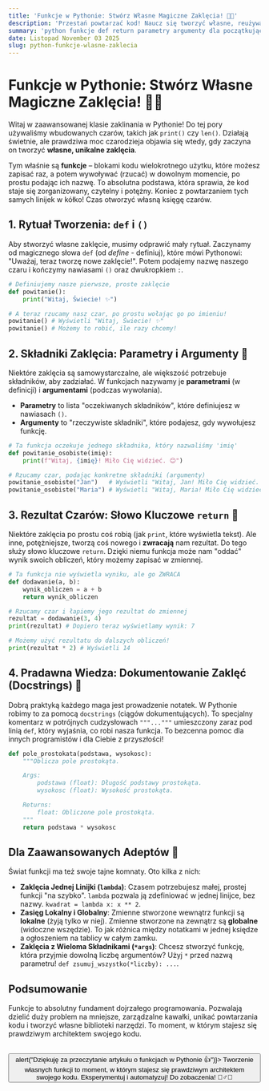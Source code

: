 ```yaml
---
title: 'Funkcje w Pythonie: Stwórz Własne Magiczne Zaklęcia! 📜✨'
description: 'Przestań powtarzać kod! Naucz się tworzyć własne, reużywalne funkcje w Pythonie. Odkryj, jak definiować zaklęcia, przekazywać im składniki i otrzymywać magiczne rezultaty.'
summary: 'python funkcje def return parametry argumenty dla początkujących'
date: Listopad November 03 2025
slug: python-funkcje-wlasne-zaklecia
---
```


# Funkcje w Pythonie: Stwórz Własne Magiczne Zaklęcia! 📜✨

Witaj w zaawansowanej klasie zaklinania w Pythonie! Do tej pory używaliśmy wbudowanych czarów, takich jak `print()` czy `len()`. Działają świetnie, ale prawdziwa moc czarodzieja objawia się wtedy, gdy zaczyna on tworzyć **własne, unikalne zaklęcia**.

Tym właśnie są **funkcje** – blokami kodu wielokrotnego użytku, które możesz zapisać raz, a potem wywoływać (rzucać) w dowolnym momencie, po prostu podając ich nazwę. To absolutna podstawa, która sprawia, że kod staje się zorganizowany, czytelny i potężny. Koniec z powtarzaniem tych samych linijek w kółko! Czas otworzyć własną księgę czarów.

## 1. Rytuał Tworzenia: `def` i `()`

Aby stworzyć własne zaklęcie, musimy odprawić mały rytuał. Zaczynamy od magicznego słowa `def` (od *define* - definiuj), które mówi Pythonowi: "Uważaj, teraz tworzę nowe zaklęcie!". Potem podajemy nazwę naszego czaru i kończymy nawiasami `()` oraz dwukropkiem `:`.

```python
# Definiujemy nasze pierwsze, proste zaklęcie
def powitanie():
    print("Witaj, Świecie! ✨")

# A teraz rzucamy nasz czar, po prostu wołając go po imieniu!
powitanie() # Wyświetli "Witaj, Świecie! ✨"
powitanie() # Możemy to robić, ile razy chcemy!
```

## 2. Składniki Zaklęcia: Parametry i Argumenty 🧪

Niektóre zaklęcia są samowystarczalne, ale większość potrzebuje składników, aby zadziałać. W funkcjach nazywamy je **parametrami** (w definicji) i **argumentami** (podczas wywołania).

*   **Parametry** to lista "oczekiwanych składników", które definiujesz w nawiasach `()`.
*   **Argumenty** to "rzeczywiste składniki", które podajesz, gdy wywołujesz funkcję.

```python
# Ta funkcja oczekuje jednego składnika, który nazwaliśmy 'imię'
def powitanie_osobiste(imię):
    print(f"Witaj, {imię}! Miło Cię widzieć. 😊")

# Rzucamy czar, podając konkretne składniki (argumenty)
powitanie_osobiste("Jan")   # Wyświetli "Witaj, Jan! Miło Cię widzieć. 😊"
powitanie_osobiste("Maria") # Wyświetli "Witaj, Maria! Miło Cię widzieć. 😊"
```

## 3. Rezultat Czarów: Słowo Kluczowe `return` 🎁

Niektóre zaklęcia po prostu coś robią (jak `print`, które wyświetla tekst). Ale inne, potężniejsze, tworzą coś nowego i **zwracają** nam rezultat. Do tego służy słowo kluczowe `return`. Dzięki niemu funkcja może nam "oddać" wynik swoich obliczeń, który możemy zapisać w zmiennej.

```python
# Ta funkcja nie wyświetla wyniku, ale go ZWRACA
def dodawanie(a, b):
    wynik_obliczen = a + b
    return wynik_obliczen

# Rzucamy czar i łapiemy jego rezultat do zmiennej
rezultat = dodawanie(3, 4)
print(rezultat) # Dopiero teraz wyświetlamy wynik: 7

# Możemy użyć rezultatu do dalszych obliczeń!
print(rezultat * 2) # Wyświetli 14
```

## 4. Pradawna Wiedza: Dokumentowanie Zaklęć (Docstrings) 📖

Dobrą praktyką każdego maga jest prowadzenie notatek. W Pythonie robimy to za pomocą `docstrings` (ciągów dokumentujących). To specjalny komentarz w potrójnych cudzysłowach `"""..."""` umieszczony zaraz pod linią `def`, który wyjaśnia, co robi nasza funkcja. To bezcenna pomoc dla innych programistów i dla Ciebie z przyszłości!

```python
def pole_prostokata(podstawa, wysokosc):
    """Oblicza pole prostokąta.

    Args:
        podstawa (float): Długość podstawy prostokąta.
        wysokosc (float): Wysokość prostokąta.

    Returns:
        float: Obliczone pole prostokąta.
    """
    return podstawa * wysokosc
```

## Dla Zaawansowanych Adeptów 🧙

Świat funkcji ma też swoje tajne komnaty. Oto kilka z nich:

*   **Zaklęcia Jednej Linijki (`lambda`)**: Czasem potrzebujesz małej, prostej funkcji "na szybko". `lambda` pozwala ją zdefiniować w jednej linijce, bez nazwy. `kwadrat = lambda x: x ** 2`.
*   **Zasięg Lokalny i Globalny**: Zmienne stworzone wewnątrz funkcji są **lokalne** (żyją tylko w niej). Zmienne stworzone na zewnątrz są **globalne** (widoczne wszędzie). To jak różnica między notatkami w jednej księdze a ogłoszeniem na tablicy w całym zamku.
*   **Zaklęcia z Wieloma Składnikami (`*args`)**: Chcesz stworzyć funkcję, która przyjmie dowolną liczbę argumentów? Użyj `*` przed nazwą parametru! `def zsumuj_wszystko(*liczby): ...`.

## Podsumowanie

Funkcje to absolutny fundament dojrzałego programowania. Pozwalają dzielić duży problem na mniejsze, zarządzalne kawałki, unikać powtarzania kodu i tworzyć własne biblioteki narzędzi. To moment, w którym stajesz się prawdziwym architektem swojego kodu.

<br/>
<button onClick={() => alert("Dziękuję za przeczytanie artykułu o funkcjach w Pythonie 👍")}>
  Tworzenie własnych funkcji to moment, w którym stajesz się prawdziwym architektem swojego kodu. Eksperymentuj i automatyzuj! Do zobaczenia! 🧙‍♂️🌟
</button>
